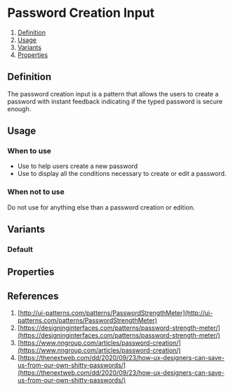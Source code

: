 
<Meta of={PasswordCreationInputStories} />

# Password Creation Input
1. [Definition](#definition)
2. [Usage](#usage)
3. [Variants](#variants)
4. [Properties](#properties)

## Definition
The password creation input is a pattern that allows the users to create a password with instant feedback indicating if the typed password is secure enough.
<Canvas of={PasswordCreationInputStories.Default} />

## Usage
### When to use
- Use to help users create a new password
- Use to display all the conditions necessary to create or edit a password.

### When not to use
Do not use for anything else than a password creation or edition.

## Variants
### Default
<Canvas of={PasswordCreationInputStories.Default} />

## Properties
<ArgTypes of={PasswordCreationInput} />

## References
1. [http://ui-patterns.com/patterns/PasswordStrengthMeter](http://ui-patterns.com/patterns/PasswordStrengthMeter)
2. [https://designinginterfaces.com/patterns/password-strength-meter/](https://designinginterfaces.com/patterns/password-strength-meter/)
3. [https://www.nngroup.com/articles/password-creation/](https://www.nngroup.com/articles/password-creation/)
4. [https://thenextweb.com/dd/2020/09/23/how-ux-designers-can-save-us-from-our-own-shitty-passwords/](https://thenextweb.com/dd/2020/09/23/how-ux-designers-can-save-us-from-our-own-shitty-passwords/)
